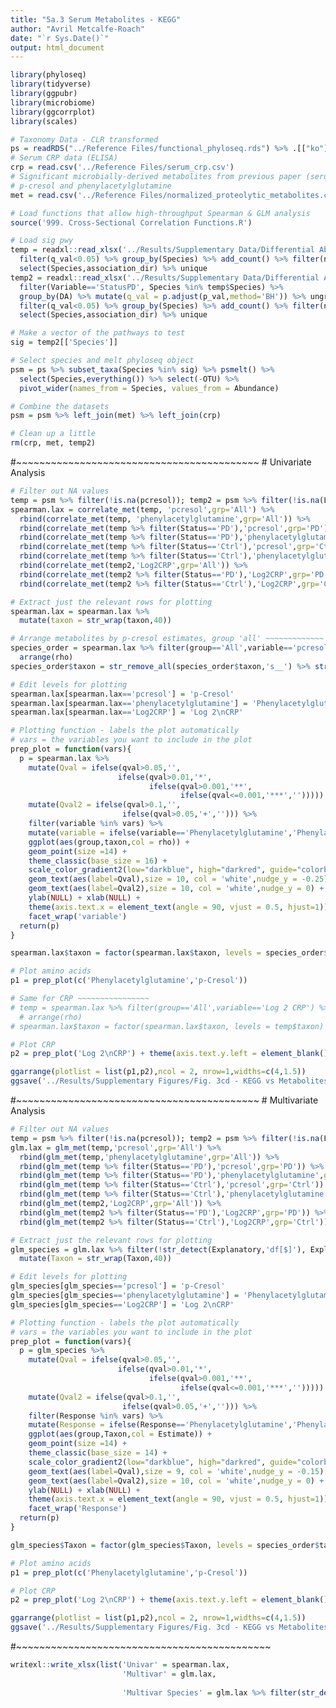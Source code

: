 ```yaml
---
title: "5a.3 Serum Metabolites - KEGG"
author: "Avril Metcalfe-Roach"
date: "`r Sys.Date()`"
output: html_document
---
```


```r
library(phyloseq)
library(tidyverse)
library(ggpubr)
library(microbiome)
library(ggcorrplot)
library(scales)

# Taxonomy Data - CLR transformed
ps = readRDS("../Reference Files/functional_phyloseq.rds") %>% .[["ko"]] %>% microbiome::transform('clr')
# Serum CRP data (ELISA)
crp = read.csv('../Reference Files/serum_crp.csv')
# Significant microbially-derived metabolites from previous paper (serum metabolomics)
# p-cresol and phenylacetylglutamine
met = read.csv('../Reference Files/normalized_proteolytic_metabolites.csv')

# Load functions that allow high-throughput Spearman & GLM analysis
source('999. Cross-Sectional Correlation Functions.R')
```

```r
# Load sig pwy
temp = readxl::read_xlsx('../Results/Supplementary Data/Differential Abundance/KO_Stats.xlsx',sheet='univar') %>% 
  filter(q_val<0.05) %>% group_by(Species) %>% add_count() %>% filter(n>1) %>% 
  select(Species,association_dir) %>% unique
temp2 = readxl::read_xlsx('../Results/Supplementary Data/Differential Abundance/KO_Stats.xlsx',sheet='multivar') %>%
  filter(Variable=='StatusPD', Species %in% temp$Species) %>% 
  group_by(DA) %>% mutate(q_val = p.adjust(p_val,method='BH')) %>% ungroup %>% 
  filter(q_val<0.05) %>% group_by(Species) %>% add_count() %>% filter(n>1) %>% 
  select(Species,association_dir) %>% unique

# Make a vector of the pathways to test
sig = temp2[['Species']]

# Select species and melt phyloseq object
psm = ps %>% subset_taxa(Species %in% sig) %>% psmelt() %>%
  select(Species,everything()) %>% select(-OTU) %>%
  pivot_wider(names_from = Species, values_from = Abundance)

# Combine the datasets
psm = psm %>% left_join(met) %>% left_join(crp)

# Clean up a little
rm(crp, met, temp2)
```

#~~~~~~~~~~~~~~~~~~~~~~~~~~~~~~~~~~~~~~~~~~
# Univariate Analysis

```r
# Filter out NA values
temp = psm %>% filter(!is.na(pcresol)); temp2 = psm %>% filter(!is.na(Log2CRP))
spearman.lax = correlate_met(temp, 'pcresol',grp='All') %>% 
  rbind(correlate_met(temp, 'phenylacetylglutamine',grp='All')) %>% 
  rbind(correlate_met(temp %>% filter(Status=='PD'),'pcresol',grp='PD')) %>% 
  rbind(correlate_met(temp %>% filter(Status=='PD'),'phenylacetylglutamine',grp='PD')) %>% 
  rbind(correlate_met(temp %>% filter(Status=='Ctrl'),'pcresol',grp='Ctrl')) %>% 
  rbind(correlate_met(temp %>% filter(Status=='Ctrl'),'phenylacetylglutamine',grp='Ctrl')) %>% 
  rbind(correlate_met(temp2,'Log2CRP',grp='All')) %>% 
  rbind(correlate_met(temp2 %>% filter(Status=='PD'),'Log2CRP',grp='PD')) %>% 
  rbind(correlate_met(temp2 %>% filter(Status=='Ctrl'),'Log2CRP',grp='Ctrl'))

# Extract just the relevant rows for plotting
spearman.lax = spearman.lax %>%
  mutate(taxon = str_wrap(taxon,40))
```

```r
# Arrange metabolites by p-cresol estimates, group 'all' ~~~~~~~~~~~~~
species_order = spearman.lax %>% filter(group=='All',variable=='pcresol') %>% 
  arrange(rho)
species_order$taxon = str_remove_all(species_order$taxon,'s__') %>% str_replace_all('_',' ')
```

```r
# Edit levels for plotting
spearman.lax[spearman.lax=='pcresol'] = 'p-Cresol'
spearman.lax[spearman.lax=='phenylacetylglutamine'] = 'Phenylacetylglutamine'
spearman.lax[spearman.lax=='Log2CRP'] = 'Log 2\nCRP'

# Plotting function - labels the plot automatically
# vars = the variables you want to include in the plot
prep_plot = function(vars){
  p = spearman.lax %>% 
    mutate(Qval = ifelse(qval>0.05,'',
                        ifelse(qval>0.01,'*',
                               ifelse(qval>0.001,'**',
                                      ifelse(qval<=0.001,'***',''))))) %>% 
    mutate(Qval2 = ifelse(qval>0.1,'',
                         ifelse(qval>0.05,'+',''))) %>% 
    filter(variable %in% vars) %>% 
    mutate(variable = ifelse(variable=='Phenylacetylglutamine','Phenylacetyl-\nglutamine',variable)) %>% 
    ggplot(aes(group,taxon,col = rho)) +
    geom_point(size =14) +
    theme_classic(base_size = 16) +
    scale_color_gradient2(low="darkblue", high="darkred", guide="colorbar") +
    geom_text(aes(label=Qval),size = 10, col = 'white',nudge_y = -0.25) +
    geom_text(aes(label=Qval2),size = 10, col = 'white',nudge_y = 0) +
    ylab(NULL) + xlab(NULL) +
    theme(axis.text.x = element_text(angle = 90, vjust = 0.5, hjust=1)) +
    facet_wrap('variable')
  return(p)
}

spearman.lax$taxon = factor(spearman.lax$taxon, levels = species_order$taxon)

# Plot amino acids
p1 = prep_plot(c('Phenylacetylglutamine','p-Cresol'))

# Same for CRP ~~~~~~~~~~~~~~~~
# temp = spearman.lax %>% filter(group=='All',variable=='Log 2 CRP') %>% 
  # arrange(rho)
# spearman.lax$taxon = factor(spearman.lax$taxon, levels = temp$taxon)

# Plot CRP
p2 = prep_plot('Log 2\nCRP') + theme(axis.text.y.left = element_blank())

ggarrange(plotlist = list(p1,p2),ncol = 2, nrow=1,widths=c(4,1.5))
ggsave('../Results/Supplementary Figures/Fig. 3cd - KEGG vs Metabolites - Univar.png',height=28,width=11)
```

#~~~~~~~~~~~~~~~~~~~~~~~~~~~~~~~~~~~~~~~~~~
# Multivariate Analysis

```r
# Filter out NA values
temp = psm %>% filter(!is.na(pcresol)); temp2 = psm %>% filter(!is.na(Log2CRP))
glm.lax = glm_met(temp,'pcresol',grp='All') %>% 
  rbind(glm_met(temp,'phenylacetylglutamine',grp='All')) %>% 
  rbind(glm_met(temp %>% filter(Status=='PD'),'pcresol',grp='PD')) %>% 
  rbind(glm_met(temp %>% filter(Status=='PD'),'phenylacetylglutamine',grp='PD')) %>% 
  rbind(glm_met(temp %>% filter(Status=='Ctrl'),'pcresol',grp='Ctrl')) %>% 
  rbind(glm_met(temp %>% filter(Status=='Ctrl'),'phenylacetylglutamine',grp='Ctrl')) %>% 
  rbind(glm_met(temp2,'Log2CRP',grp='All')) %>% 
  rbind(glm_met(temp2 %>% filter(Status=='PD'),'Log2CRP',grp='PD')) %>% 
  rbind(glm_met(temp2 %>% filter(Status=='Ctrl'),'Log2CRP',grp='Ctrl'))

# Extract just the relevant rows for plotting
glm_species = glm.lax %>% filter(!str_detect(Explanatory,'df[$]'), Explanatory != '(Intercept)') %>% 
  mutate(Taxon = str_wrap(Taxon,40))
```

```r
# Edit levels for plotting
glm_species[glm_species=='pcresol'] = 'p-Cresol'
glm_species[glm_species=='phenylacetylglutamine'] = 'Phenylacetylglutamine'
glm_species[glm_species=='Log2CRP'] = 'Log 2\nCRP'

# Plotting function - labels the plot automatically
# vars = the variables you want to include in the plot
prep_plot = function(vars){
  p = glm_species %>% 
    mutate(Qval = ifelse(qval>0.05,'',
                        ifelse(qval>0.01,'*',
                               ifelse(qval>0.001,'**',
                                      ifelse(qval<=0.001,'***',''))))) %>% 
    mutate(Qval2 = ifelse(qval>0.1,'',
                         ifelse(qval>0.05,'+',''))) %>% 
    filter(Response %in% vars) %>% 
    mutate(Response = ifelse(Response=='Phenylacetylglutamine','Phenylacetyl-\nglutamine',Response)) %>% 
    ggplot(aes(group,Taxon,col = Estimate)) +
    geom_point(size =14) +
    theme_classic(base_size = 14) +
    scale_color_gradient2(low="darkblue", high="darkred", guide="colorbar") +
    geom_text(aes(label=Qval),size = 9, col = 'white',nudge_y = -0.15) +
    geom_text(aes(label=Qval2),size = 10, col = 'white',nudge_y = 0) +
    ylab(NULL) + xlab(NULL) +
    theme(axis.text.x = element_text(angle = 90, vjust = 0.5, hjust=1)) +
    facet_wrap('Response')
  return(p)
}

glm_species$Taxon = factor(glm_species$Taxon, levels = species_order$taxon)

# Plot amino acids
p1 = prep_plot(c('Phenylacetylglutamine','p-Cresol'))

# Plot CRP
p2 = prep_plot('Log 2\nCRP') + theme(axis.text.y.left = element_blank())

ggarrange(plotlist = list(p1,p2),ncol = 2, nrow=1,widths=c(4,1.5))
ggsave('../Results/Supplementary Figures/Fig. 3cd - KEGG vs Metabolites - Multivar.png',height=28,width=11)
```

#~~~~~~~~~~~~~~~~~~~~~~~~~~~~~~~~~~~~~~~~~~~~

```r
writexl::write_xlsx(list('Univar' = spearman.lax, 
                         'Multivar' = glm.lax, 
                         
                         'Multivar Species' = glm.lax %>% filter(str_detect(Explanatory,'Microbe'))),                    '../Results/Supplementary Data/Metabolite Associations/KO vs Metabolites.xlsx')
```